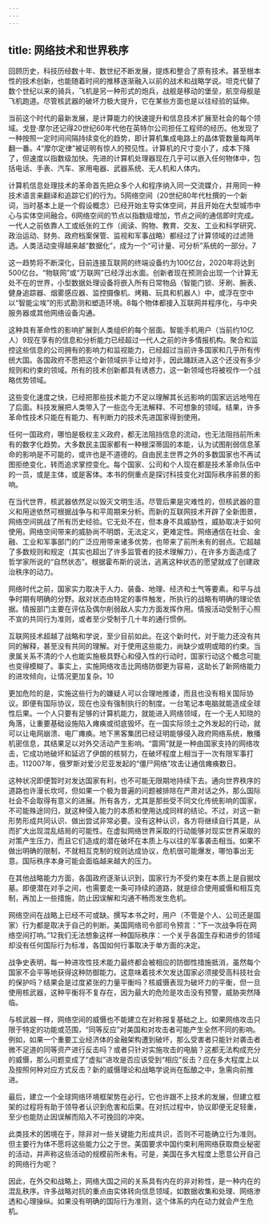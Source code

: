 ```yaml
---
---
---
```

title: 网络技术和世界秩序
---



回顾历史，科技历经数十年、数世纪不断发展，提炼和整合了原有技术。甚至根本性的技术创新，也能随着时间的推移逐渐融入以前的战术和战略学说。坦克代替了数个世纪以来的骑兵，飞机是另一种形式的炮兵，战舰是移动的堡垒，航空母舰是飞机跑道。尽管核武器的破坏力极大提升，它在某些方面也是以往经验的延伸。

当前这个时代的最新发展，是计算能力的快速提升和信息技术扩展至社会的每个领域。戈登·摩尔还记得20世纪60年代他在英特尔公司担任工程师的经历。他发现了一种按照一定时间间隔持续变化的趋势，即计算机集成电路上的晶体管数量每两年翻一番。4“摩尔定律”被证明有惊人的预见性。计算机的尺寸变小了，成本下降了，但速度以指数级加快。先进的计算机处理器现在几乎可以嵌入任何物体中，包括电话、手表、汽车、家用电器、武器系统、无人机和人体内。

计算机信息处理技术的革命首先把众多个人和程序纳入同一交流媒介，并用同一种技术语言来翻译和追踪它们的行为。5网络空间（20世纪80年代杜撰的一个新词，当时基本上是一个假设概念）已经开始主导实体空间，并且开始在大型城市中心与实体空间融合。6网络空间的节点以指数级增加，节点之间的通信即时完成。一代人之前依靠人工或纸张的工作（阅读、购物、教育、交友、工业和科学研究、政治运动、财务、政府档案保管、监视和军事战略）都经过了计算领域的过滤筛选。人类活动变得越来越“数据化”，成为一个“可计量、可分析”系统的一部分。7

这一趋势将不断深化，目前连接互联网的终端设备约为100亿台，2020年将达到500亿台。“物联网”或“万联网”已经浮出水面。创新者现在预测会出现一个计算无处不在的世界，小型数据处理设备将嵌入所有日常物品（智能门锁、牙刷、腕表、健身追踪器、烟雾感应器、监控摄像机、烤箱、玩具和机器人）中，或浮在空中以“智能尘埃”的形式勘测和塑造环境。8每个物体都接入互联网并程序化，与中央服务器或其他网络设备沟通。

这种具有革命性的影响扩展到人类组织的每个层面。智能手机用户（当前约10亿人）9现在享有的信息和分析能力已经超过一代人之前的许多情报机构。聚合和监控这些信息的公司拥有的影响力和监视能力，已经超过当前许多国家和几乎所有传统大国。各国政府不愿把这个新领域拱手让给对手，因此踊跃进入这个还没有多少规则和约束的领域。所有的技术创新都具有诱惑力，这一新领域也将被视作一个战略优势领域。

这些变化速度之快，已经把那些技术能力不足以理解其长远影响的国家远远地甩在了后面。科技发展把人类带入了一些迄今无法解释、不可想象的领域。结果，许多革命性技术只能在有能力、有判断力的技术先进国家得到使用。

任何一国政府，哪怕是极权主义政府，都无法阻挡信息的流动，也无法阻挡前所未有的数字化趋势。大多数民主国家都有一种根深蒂固的本能，认为试图削弱信息革命的影响是不可能的，或许也是不道德的。自由民主世界之外的多数国家也不再试图拒绝变化，转而追求掌控变化。每个国家、公司和个人现在都是技术革命队伍中的一员，或是主体，或是客体。本书的侧重点是探讨科技变化对国际秩序前景的影响。

在当代世界，核武器依然足以毁灭文明生活。尽管后果是灾难性的，但核武器的意义和用途依然可根据战争与和平周期来分析。而新的互联网技术开辟了全新图景，网络空间挑战了所有历史经验。它无处不在，但本身不具威胁性，威胁取决于如何使用。网络空间带来的威胁尚不明朗，无法定义，更难定性。网络通信在社会、金融、工业和军事部门的广泛应用带来诸多优势，也带来了前所未有的弱点。它超越了多数规则和规定（其实也超出了许多监管者的技术理解力），在许多方面造成了哲学家所说的“自然状态”。根据霍布斯的说法，逃离这种状态的愿望就成了创建政治秩序的动力。

网络时代之前，国家实力取决于人力、装备、地理、经济和士气等要素。和平与战争时期有明确的分野。敌对状态由特定的事件触发，所执行的战略有明确的理论依据。情报部门主要在评估及偶尔削弱敌人实力方面发挥作用。情报活动受制于心照不宣的共同行为准则，或者至少受制于几十年的通行惯例。

互联网技术超越了战略和学说，至少目前如此。在这个新时代，对于能力还没有共同的解释，甚至没有共同的理解。对于使用这些能力，尚缺少或明或暗的约束。当隶属关系不清的个人也能实施极具野心和侵入性的行动时，国家行动这个概念可能也变得模糊了。事实上，实施网络攻击比网络防御更为容易，这助长了新网络能力的进攻倾向，让情况更加复杂。10

更加危险的是，实施这些行为的嫌疑人可以合理地推诿，而且也没有相关国际协议。即便有国际协议，现在也没有强制执行的制度。一台笔记本电脑就能造成全球性后果。一个人只要有足够的计算机能力，就能进入网络领域，在一个无人知晓的角落，让重要基础设施陷入瘫痪或彻底毁坏。在一国实际领土之外发起的行动，就可以让电网崩溃、电厂瘫痪。地下黑客集团已经证明能够侵入政府网络系统，散播机密信息，其结果足以对外交活动产生影响。“震网”就是一种由国家支持的网络攻击，它成功地破坏和延迟了伊朗的核努力，在破坏程度上相当于一次有限军事打击。112007年，俄罗斯对爱沙尼亚发起的“僵尸网络”攻击让通信瘫痪数日。

这种状况即便暂时对发达国家有利，也不可能无限期地持续下去。通向世界秩序的道路也许漫长坎坷，但如果一个极为普遍的问题被排除在严肃对话之外，那么国际社会不会取得有意义的进展。所有各方，尤其是那些受不同文化传统影响的国家，不可能殊途同归，就这种侵入能力的本质和使用达成同样的结论。不过，对这一新形势形成共同认识、做出尝试非常必要。没有这种认识，各方将继续自行其是，从而扩大出现混乱结局的可能性。在虚拟网络世界采取的行动能够对现实世界采取的对策产生压力，而且它们造成的潜在破坏在本质上与以往的军事袭击相当。如果不做出明确的限制，不就相互克制的规则达成协议，危机很可能爆发，哪怕事出无意。国际秩序本身可能会面临越来越大的压力。

在其他战略能力方面，各国政府逐渐认识到，国家行为不受约束在本质上是自掘坟墓。即便潜在对手之间，也需要走一条可持续的道路，就是综合使用威慑和相互克制，再加上一些措施，防止因误解和沟通不畅而发生危机。

网络空间在战略上已经不可或缺。撰写本书之时，用户（不管是个人、公司还是国家）行为都是取决于自己的判断。美国网络司令部司令预言：“下一次战争将在网络空间打响。”12我们无法想象这样一种国际秩序：一个关乎各国生存和进步的领域却没有任何国际行为标准，各国如何行事取决于单方面的决定。

战争史表明，每一种进攻性技术能力最终都会被相应的防御性措施抵消，虽然每个国家不会平等地获得这种防御能力。这意味着技术欠发达国家必须接受高科技社会的保护吗？结果会是过度紧张的力量平衡吗？核威慑表现为破坏力的平衡，但一旦使用核武器，这种平衡将不复存在，因为最大的危险是攻击没有预警，威胁突然降临。

与核武器一样，网络空间的威慑也不能建立在对称报复基础之上。如果网络攻击只限于特定的功能或范围，“同等反应”对美国和对攻击者可能产生全然不同的影响。例如，如果一个重要工业经济体的金融架构遭到破坏，那么受害者只能针对袭击者微不足道的同等资产进行反击吗？或者只针对实施攻击的电脑？这都无法构成充分的威慑，那么问题变成了“虚拟”进攻是否应该受到“相应”反击？应在多大程度上以及按照何种对应方式反击？新的威慑理论和战略学说尚在酝酿之中，急需向前推进。

最后，建立一个全球网络环境框架势在必行。它也许跟不上技术的发展，但建立框架的过程将有助于领导者认识到危害和后果。在对抗过程中，协议即便无足轻重，至少也能防止因误解而陷入不可挽回的冲突。

此类技术的困境在于，除非对一些关键能力形成共识，否则不可能确立行为准则。但主要行为体不愿将这些能力公之于世。美国要求中国约束利用网络获取商业秘密的活动，并声称这些活动的规模前所未有。可是，美国在多大程度上愿意公开自己的网络行为呢？

因此，在外交和战略上，网络大国之间的关系具有内在的非对称性，是一种内在的混乱秩序。许多战略对抗的重点由实体转向信息领域，如数据收集和处理、网络渗透和心理操纵。如果没有明确的国际行为准则，这个体系的内在动力就会产生危机。